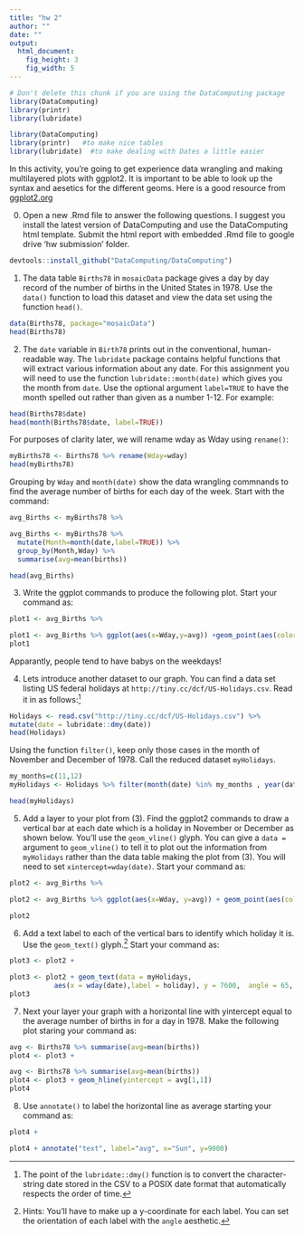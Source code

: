 ```yaml
---
title: "hw 2"
author: ""
date: ""
output: 
  html_document:
    fig_height: 3
    fig_width: 5
---
```


<!-- Don't edit in between this line and the one below -->
```r
# Don't delete this chunk if you are using the DataComputing package
library(DataComputing)
library(printr)
library(lubridate)
```



```r
library(DataComputing)
library(printr)   #to make nice tables
library(lubridate)  #to make dealing with Dates a little easier

```


<!-- Don't edit the material above this line -->

In this activity, you're going to get experience data wrangling and making multilayered plots with ggplot2. It is important to be able to look up the syntax and aesetics for the different geoms. Here is a good resource from [ggplot2.org](http://docs.ggplot2.org/current/index.html)

0. Open a new .Rmd file to answer the following questions. I suggest you install the latest version of DataComputing and use the DataComputing html template. Submit the html report with embedded .Rmd file to google drive 'hw submission' folder.

```r
devtools::install_github("DataComputing/DataComputing")
```

1. The data table `Births78` in `mosaicData` package gives a day by day record of the number of births in the United States in 1978. Use the `data()` function to load this dataset and view the data set using the function `head()`.

```r
data(Births78, package="mosaicData")
head(Births78)
```

2. The `date` variable in `Birth78` prints out in the conventional, human-readable way. The `lubridate` package contains helpful functions that will extract various information about any date. For this assignment you will need to use the function `lubridate::month(date)` which gives you the month from `date`.  Use the optional argument `label=TRUE` to have the month spelled out rather than given as a number 1-12.
For example:
```r
head(Births78$date)
head(month(Births78$date, label=TRUE))
```
For purposes of clarity later, we will rename wday as Wday using `rename()`:
```r
myBirths78 <- Births78 %>% rename(Wday=wday)
head(myBirths78)
```

Grouping by `Wday` and `month(date)` show the data wrangling commnands to find the average number of births for each day of the week. Start with the command:
 
 
```r
avg_Births <- myBirths78 %>% 
```

```r
avg_Births <- myBirths78 %>% 
  mutate(Month=month(date,label=TRUE)) %>%
  group_by(Month,Wday) %>% 
  summarise(avg=mean(births))
```


```r
head(avg_Births)
```

3. Write the ggplot commands to produce the following plot. Start your command as:

```r
plot1 <- avg_Births %>%
```



```r
plot1 <- avg_Births %>% ggplot(aes(x=Wday,y=avg)) +geom_point(aes(color=as.factor(Month)))
plot1
```

Apparantly, people tend to have babys on the weekdays!  

4. Lets introduce another dataset to our graph. You can find a data set listing US federal holidays at `http://tiny.cc/dcf/US-Holidays.csv`.  Read it in as follows:^[The point of the `lubridate::dmy()` function is to convert the character-string date stored in the CSV to a POSIX date format that automatically respects the order of time.] 

```r
Holidays <- read.csv("http://tiny.cc/dcf/US-Holidays.csv") %>%
mutate(date = lubridate::dmy(date))
head(Holidays)
```

Using the function `filter()`, keep only those cases in the month of November and December of 1978. Call the reduced dataset `myHolidays`.

```r
my_months=c(11,12)
myHolidays <- Holidays %>% filter(month(date) %in% my_months , year(date)==1978) 
```

```r
head(myHolidays)
```


5.  Add a layer to your plot from (3). Find the ggplot2 commands to draw a vertical bar at each date which is a holiday in November or December as shown below.  You'll use the `geom_vline()` glyph.  You can give a `data = ` argument to `geom_vline()` to tell it to plot out the information from `myHolidays` rather than the data table making the plot from (3). You will need to set `xintercept=wday(date)`. Start your command as:

```r
plot2 <- avg_Births %>% 
```

 
 
```r
plot2 <- avg_Births %>% ggplot(aes(x=Wday, y=avg)) + geom_point(aes(color=as.factor(Month))) +geom_vline(data= myHolidays, aes(xintercept=wday(date))) 

plot2

```
 
6. Add a text label to each of the vertical bars to identify which holiday it is.  Use the `geom_text()` glyph.^[Hints: You'll have to make up a y-coordinate for each label.  You can set the orientation of each label with the `angle` aesthetic.]  Start your command as:

```r
plot3 <- plot2 +
```




```r
plot3 <- plot2 + geom_text(data = myHolidays,
           aes(x = wday(date),label = holiday), y = 7600,  angle = 65, size=2)
plot3
```


7. Next your layer your graph with a horizontal line with yintercept equal to the average number of births in for a day in 1978. Make the following plot staring your command as:


```r
avg <- Births78 %>% summarise(avg=mean(births))
plot4 <- plot3 + 
```


```r
avg <- Births78 %>% summarise(avg=mean(births))
plot4 <- plot3 + geom_hline(yintercept = avg[1,1])
plot4
```


8. Use `annotate()` to label the horizontal line as average starting your command as:

```r
plot4 +
```


```r
plot4 + annotate("text", label="avg", x="Sun", y=9000)
```






